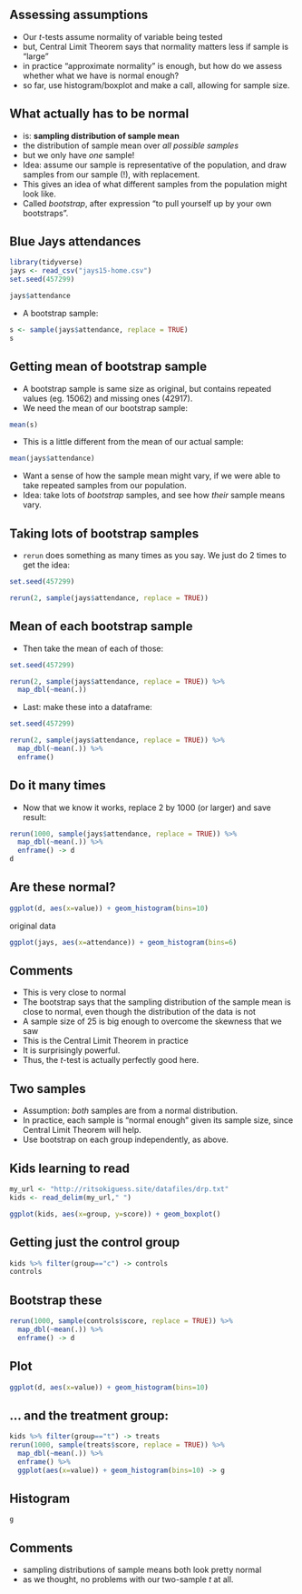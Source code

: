 
## Assessing assumptions

- Our $t$-tests assume normality of variable being tested
- but, Central Limit Theorem says that normality matters less if sample is "large"
- in practice "approximate normality" is enough, but how do we assess whether what we have is normal enough?
- so far, use histogram/boxplot and make a call, allowing for sample size.

## What actually has to be normal

- is: **sampling distribution of sample mean**
- the distribution of sample mean over *all possible samples*
- but we only have *one* sample!
- Idea: assume our sample is representative of the population, and draw samples from our sample (!), with replacement.
- This gives an idea of what different samples from the population might look like.
- Called *bootstrap*, after expression "to pull yourself up by your own bootstraps".

## Blue Jays attendances

```r
library(tidyverse)
jays <- read_csv("jays15-home.csv")
set.seed(457299)
```

```r
jays$attendance
```

- A bootstrap sample:

```r
s <- sample(jays$attendance, replace = TRUE)
s
```

## Getting mean of bootstrap sample

- A bootstrap sample is same size as original, but contains repeated values (eg. 15062) and missing ones (42917).
- We need the mean of our bootstrap sample:

```r
mean(s)
```

- This is a little different from the mean of our actual sample:

```r
mean(jays$attendance)
```

- Want a sense of how the sample mean might vary, if we were able to take repeated samples from our population.
- Idea: take lots of *bootstrap* samples, and see how *their* sample means vary.

## Taking lots of bootstrap samples

- `rerun` does something as many times as you say. We just do 2 times to get the idea:


```r
set.seed(457299)
```

```r
rerun(2, sample(jays$attendance, replace = TRUE))
```

## Mean of each bootstrap sample

- Then take the mean of each of those:

```r
set.seed(457299)
```

```r
rerun(2, sample(jays$attendance, replace = TRUE)) %>% 
  map_dbl(~mean(.))
```

- Last: make these into a dataframe:

```r
set.seed(457299)
```

```r
rerun(2, sample(jays$attendance, replace = TRUE)) %>% 
  map_dbl(~mean(.)) %>% 
  enframe()
```

## Do it many times

- Now that we know it works, replace 2 by 1000 (or larger) and save result:

\footnotesize

```r
rerun(1000, sample(jays$attendance, replace = TRUE)) %>% 
  map_dbl(~mean(.)) %>% 
  enframe() -> d
d
```

\normalsize

## Are these normal?

```r
ggplot(d, aes(x=value)) + geom_histogram(bins=10)
```

original data

```r
ggplot(jays, aes(x=attendance)) + geom_histogram(bins=6)
```


## Comments

- This is very close to normal
- The bootstrap says that the sampling distribution of the sample mean is close to normal, even though the distribution of the data is not
- A sample size of 25 is big enough to overcome the skewness that we saw
- This is the Central Limit Theorem in practice
- It is surprisingly powerful.
- Thus, the $t$-test is actually perfectly good here.

## Two samples

- Assumption: *both* samples are from a normal distribution.
- In practice, each sample is "normal enough" given its sample size, since Central Limit Theorem will help.
- Use bootstrap on each group independently, as above.

## Kids learning to read

```r
my_url <- "http://ritsokiguess.site/datafiles/drp.txt"
kids <- read_delim(my_url," ")
```

```r
ggplot(kids, aes(x=group, y=score)) + geom_boxplot()
```


## Getting just the control group 


```r
kids %>% filter(group=="c") -> controls
controls
```

## Bootstrap these

```r
rerun(1000, sample(controls$score, replace = TRUE)) %>% 
  map_dbl(~mean(.)) %>% 
  enframe() -> d
```

## Plot

```r
ggplot(d, aes(x=value)) + geom_histogram(bins=10)
```

## ... and the treatment group:

```r
kids %>% filter(group=="t") -> treats
rerun(1000, sample(treats$score, replace = TRUE)) %>% 
  map_dbl(~mean(.)) %>% 
  enframe() %>% 
  ggplot(aes(x=value)) + geom_histogram(bins=10) -> g
```

## Histogram

```r
g
```

## Comments

- sampling distributions of sample means both look pretty normal
- as we thought, no problems with our two-sample $t$ at all.

